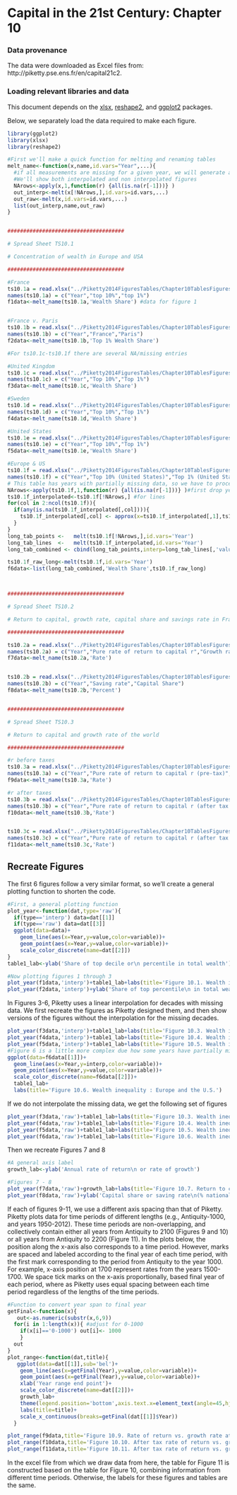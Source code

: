 Capital in the 21st Century: Chapter 10
========================================================

### Data provenance

The data were downloaded as Excel files from: http://piketty.pse.ens.fr/en/capital21c2. 

### Loading relevant libraries and data

This document depends on the [xlsx](http://cran.r-project.org/web/packages/xlsx/index.html), [reshape2](http://cran.r-project.org/web/packages/reshape2/index.html), and [ggplot2](http://cran.r-project.org/web/packages/ggplot2/index.html) packages.

Below, we separately load the data required to make each figure.




```r
library(ggplot2)
library(xlsx)
library(reshape2)

#First we'll make a quick function for melting and renaming tables
melt_name<-function(x,name,id.vars="Year",...){
  #if all measurements are missing for a given year, we will generate a versionof the figure with interpolations for that year.
  #We'll show both interpolated and non interpolated figures
  NArows<-apply(x,1,function(r) {all(is.na(r[-1]))} )
  out_interp<-melt(x[!NArows,],id.vars=id.vars,...)
  out_raw<-melt(x,id.vars=id.vars,...)
  list(out_interp,name,out_raw)
}


#####################################

# Spread Sheet TS10.1

# Concentration of wealth in Europe and USA

#####################################

#France
ts10.1a = read.xlsx("../Piketty2014FiguresTables/Chapter10TablesFigures.xlsx",sheetName="TS10.1",rowIndex=6:26,colIndex=1:3,header=FALSE)
names(ts10.1a) = c("Year","top 10%","top 1%")
f1data<-melt_name(ts10.1a,'Wealth Share') #data for figure 1


#France v. Paris
ts10.1b = read.xlsx("../Piketty2014FiguresTables/Chapter10TablesFigures.xlsx",sheetName="TS10.1",rowIndex=6:26,colIndex=c(1,3,5),header=FALSE)
names(ts10.1b) = c("Year","France","Paris")
f2data<-melt_name(ts10.1b,'Top 1% Wealth Share')

#For ts10.1c-ts10.1f there are several NA/missing entries

#United Kingdom
ts10.1c = read.xlsx("../Piketty2014FiguresTables/Chapter10TablesFigures.xlsx",sheetName="TS10.1",rowIndex=6:26,colIndex=c(1,6,7),header=FALSE)
names(ts10.1c) = c("Year","Top 10%","Top 1%")
f3data<-melt_name(ts10.1c,'Wealth Share')

#Sweden
ts10.1d = read.xlsx("../Piketty2014FiguresTables/Chapter10TablesFigures.xlsx",sheetName="TS10.1",rowIndex=6:26,colIndex=c(1,12:13),header=FALSE)
names(ts10.1d) = c("Year","Top 10%","Top 1%")
f4data<-melt_name(ts10.1d,'Wealth Share')

#United States
ts10.1e = read.xlsx("../Piketty2014FiguresTables/Chapter10TablesFigures.xlsx",sheetName="TS10.1",rowIndex=6:26,colIndex=c(1,9:10),header=FALSE)
names(ts10.1e) = c("Year","Top 10%","Top 1%")
f5data<-melt_name(ts10.1e,'Wealth Share')

#Europe & US
ts10.1f = read.xlsx("../Piketty2014FiguresTables/Chapter10TablesFigures.xlsx",sheetName="TS10.1",rowIndex=6:26,colIndex=c(1,9:10,15:16),header=FALSE)
names(ts10.1f) = c("Year","Top 10% (United States)","Top 1% (United States)","Top 10% (Europe)","Top 1% (Europe)")
# This table has years with partially missing data, so we have to process it differently.
NArows<-apply(ts10.1f,1,function(r) {all(is.na(r[-1]))} )#first drop years with no data.
ts10.1f_interpolated<-ts10.1f[!NArows,] #for lines
for(col in 2:ncol(ts10.1f)){
  if(any(is.na(ts10.1f_interpolated[,col]))){
    ts10.1f_interpolated[,col] <- approx(x=ts10.1f_interpolated[,1],ts10.1f_interpolated[,col],xout=ts10.1f_interpolated[,1])$y
  }
}
long_tab_points <-   melt(ts10.1f[!NArows,],id.vars='Year')
long_tab_lines  <-   melt(ts10.1f_interpolated,id.vars='Year')
long_tab_combined <- cbind(long_tab_points,interp=long_tab_lines[,'value'])

ts10.1f_raw_long<-melt(ts10.1f,id.vars='Year')
f6data<-list(long_tab_combined,'Wealth Share',ts10.1f_raw_long)



#####################################

# Spread Sheet TS10.2

# Return to capital, growth rate, capital share and savings rate in France

#####################################

ts10.2a = read.xlsx("../Piketty2014FiguresTables/Chapter10TablesFigures.xlsx",sheetName="TS10.2",rowIndex=10:19,colIndex=c(1,4,6),header=FALSE)
names(ts10.2a) = c("Year","Pure rate of return to capital r","Growth rate of national income g")
f7data<-melt_name(ts10.2a,'Rate')


ts10.2b = read.xlsx("../Piketty2014FiguresTables/Chapter10TablesFigures.xlsx",sheetName="TS10.2",rowIndex=10:19,colIndex=c(1:3),header=FALSE)
names(ts10.2b) = c("Year","Saving rate","Capital Share")
f8data<-melt_name(ts10.2b,'Percent')


#####################################

# Spread Sheet TS10.3

# Return to capital and growth rate of the world

#####################################

#r before taxes
ts10.3a = read.xlsx("../Piketty2014FiguresTables/Chapter10TablesFigures.xlsx",sheetName="TS10.3",rowIndex=7:15,colIndex=c(1,2,4),header=FALSE)
names(ts10.3a) = c("Year","Pure rate of return to capital r (pre-tax)","Growth rate of world output g")
f9data<-melt_name(ts10.3a,'Rate')

#r after taxes
ts10.3b = read.xlsx("../Piketty2014FiguresTables/Chapter10TablesFigures.xlsx",sheetName="TS10.3",rowIndex=7:15,colIndex=c(1,3,4),header=FALSE)
names(ts10.3b) = c("Year","Pure rate of return to capital r (after tax and capital losses)","Growth rate of world output g")
f10data<-melt_name(ts10.3b,'Rate')


ts10.3c = read.xlsx("../Piketty2014FiguresTables/Chapter10TablesFigures.xlsx",sheetName="TS10.3",rowIndex=7:14,colIndex=c(6,8:9),header=FALSE)
names(ts10.3c) = c("Year","Pure rate of return to capital r (after tax and capital losses)","Growth rate of world output g")
f11data<-melt_name(ts10.3c,'Rate')

```


## Recreate Figures


The first 6 figures follow a very similar format, so we'll create a general plotting function to shorten the code.

```r
#First, a general plotting function
plot_year<-function(dat,type='raw'){
  if(type=='interp') data=dat[[1]]
  if(type=='raw') data=dat[[3]]
  ggplot(data=data)+
    geom_line(aes(x=Year,y=value,color=variable))+
    geom_point(aes(x=Year,y=value,color=variable))+
    scale_color_discrete(name=dat[[2]])
}
table1_lab<-ylab('Share of top decile or\n percentile in total wealth')

#Now plotting figures 1 through 3
plot_year(f1data,'interp')+table1_lab+labs(title='Figure 10.1. Wealth inequality in France')
plot_year(f2data,'interp')+ylab('Share of top percentile\n in total wealth')+labs(title='Figure 10.2. Wealth inequality : Paris vs. France')
```

In Figures 3-6, Piketty uses a linear interpolation for decades with missing data. We first recreate the figures as Piketty designed them, and then show versions of the figures without the interpolation for the missing decades.

```r
plot_year(f3data,'interp')+table1_lab+labs(title='Figure 10.3. Wealth inequality in Britain')
plot_year(f4data,'interp')+table1_lab+labs(title='Figure 10.4. Wealth inequality in Sweden')
plot_year(f5data,'interp')+table1_lab+labs(title='Figure 10.5. Wealth inequality in the U.S.')
#Figure 6 is a little more complex due how some years have partially missing data.
ggplot(data=f6data[[1]])+
  geom_line(aes(x=Year,y=interp,color=variable))+
  geom_point(aes(x=Year,y=value,color=variable))+
  scale_color_discrete(name=f6data[[2]])+
  table1_lab+
  labs(title='Figure 10.6. Wealth inequality : Europe and the U.S.')

```

If we do not interpolate the missing data, we get the following set of figures

```r
plot_year(f3data,'raw')+table1_lab+labs(title='Figure 10.3. Wealth inequality in Britain (without interpolation)')
plot_year(f4data,'raw')+table1_lab+labs(title='Figure 10.4. Wealth inequality in Sweden (without interpolation)')
plot_year(f5data,'raw')+table1_lab+labs(title='Figure 10.5. Wealth inequality in the U.S.  (without interpolation)')
plot_year(f6data,'raw')+table1_lab+labs(title='Figure 10.6. Wealth inequality : Europe and the U.S.\n (without interpolation)')
```



Then we recreate Figures 7 and 8

```r

#A general axis label
growth_lab<-ylab('Annual rate of return\n or rate of growth')

#Figures 7 - 8
plot_year(f7data,'raw')+growth_lab+labs(title='Figure 10.7. Return to capital and growth: France')
plot_year(f8data,'raw')+ylab('Capital share or saving rate\n(% national income)')+labs(title='Figure 10.8. Capital share and saving rate: France')+theme(legend.title=element_blank())
```

If each of figures 9-11, we use a different axis spacing than that of Piketty. Piketty plots data for time periods of different lengths (e.g., Antiquity-1000, and years 1950-2012). These time periods are non-overlapping, and collectively contain either all years from Antiquity to 2100 (Figures 9 and 10) or all years from Antiquity to 2200 (Figure 11). In the plots below, the position along the x-axis also corresponds to a time period. However, marks are spaced and labeled according to the final year of each time period, with the first mark corresponding to the period from Antiquity to the year 1000. For example, x-axis position at 1700 represent rates from the years 1500-1700. We space tick marks on the x-axis proportionally, based final year of each period, where as Piketty uses equal spacing between each time period regardless of the lengths of the time periods.

```r
#Function to convert year span to final year
getFinal<-function(x){
   out<-as.numeric(substr(x,6,9))
  for(i in 1:length(x)){ #adjust for 0-1000
    if(x[i]=='0-1000') out[i]<- 1000
    }
  out
}
plot_range<-function(dat,title){
   ggplot(data=dat[[1]],sub='bel')+
    geom_line(aes(x=getFinal(Year),y=value,color=variable))+
    geom_point(aes(x=getFinal(Year),y=value,color=variable))+
    xlab('Year range end point')+
    scale_color_discrete(name=dat[[2]])+
    growth_lab+
    theme(legend.position='bottom',axis.text.x=element_text(angle=45,hjust=1))+
    labs(title=title)+
    scale_x_continuous(breaks=getFinal(dat[[1]]$Year))
  }

plot_range(f9data,title='Figure 10.9. Rate of return vs. growth rate at world level,\n from Antiquity until 2100')
plot_range(f10data,title='Figure 10.10. After tax rate of return vs. growth at the world level,\n from Antiquity until 2100')
plot_range(f11data,title='Figure 10.11. After tax rate of return vs. growth at the world level,\n from Antiquity until 2200')
```



In the excel file from which we draw data from here, the table for Figure 11 is constructed based on the table for Figure 10, combining information from different time periods. Otherwise, the labels for these figures and tables are the same.



